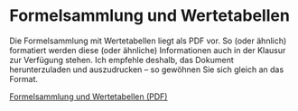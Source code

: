 # Formelsammlung und Wertetabellen {-}

Die Formelsammlung mit Wertetabellen liegt als PDF vor. So (oder ähnlich) formatiert werden diese (oder ähnliche) Informationen auch in der Klausur zur Verfügung stehen. Ich empfehle deshalb, das Dokument herunterzuladen und auszudrucken -- so gewöhnen Sie sich gleich an das Format.

[Formelsammlung und Wertetabellen (PDF)](Formelsammlung und Wertetabellen.pdf){target="_blank"}
